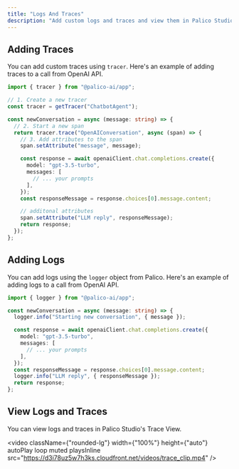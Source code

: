```yaml
---
title: "Logs And Traces"
description: "Add custom logs and traces and view them in Palico Studio."
---
```


## Adding Traces

You can add custom traces using `tracer`. Here's an example of adding traces to a call from OpenAI API.

```typescript {1, 8, 10, 21}
import { tracer } from "@palico-ai/app";

// 1. Create a new tracer
const tracer = getTracer("ChatbotAgent");

const newConversation = async (message: string) => {
  // 2. Start a new span
  return tracer.trace("OpenAIConversation", async (span) => {
    // 3. Add attributes to the span
    span.setAttribute("message", message);

    const response = await openaiClient.chat.completions.create({
      model: "gpt-3.5-turbo",
      messages: [
        // ... your prompts
      ],
    });
    const responseMessage = response.choices[0].message.content;

    // additonal attributes
    span.setAttribute("LLM reply", responseMessage);
    return response;
  });
};
```

## Adding Logs

You can add logs using the `logger` object from Palico. Here's an example of adding logs to a call from OpenAI API.

```typescript {1, 4, 13}
import { logger } from "@palico-ai/app";

const newConversation = async (message: string) => {
  logger.info("Starting new conversation", { message });

  const response = await openaiClient.chat.completions.create({
    model: "gpt-3.5-turbo",
    messages: [
      // ... your prompts
    ],
  });
  const responseMessage = response.choices[0].message.content;
  logger.info("LLM reply", { responseMessage });
  return response;
};
```

## View Logs and Traces

You can view logs and traces in Palico Studio's Trace View.

<video
  className={"rounded-lg"}
  width={"100%"}
  height={"auto"}
  autoPlay
  loop
  muted
  playsInline
  src="https://d3i78uz5w7h3ks.cloudfront.net/videos/trace_clip.mp4"
/>
